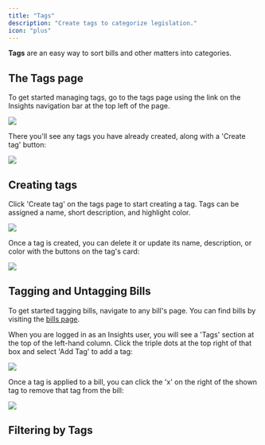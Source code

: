 ```yaml
---
title: "Tags"
description: "Create tags to categorize legislation."
icon: "plus"
---
```


**Tags** are an easy way to sort bills and other matters into categories.

## The Tags page

To get started managing tags, go to the tags page using the link on the Insights navigation bar at the top left of the page.

<Frame>
  <img src="/images/bartag.png" style={{ borderRadius: "0.5rem" }} />
</Frame>

There you'll see any tags you have already created, along with a 'Create tag' button:

<Frame>
  <img src="/images/tagpage.png" style={{ borderRadius: "0.5rem" }} />
</Frame>

## Creating tags

Click 'Create tag' on the tags page to start creating a tag. Tags can be assigned a name, short description, and highlight color.

<Frame>
  <img src="/images/createtag.png" style={{ borderRadius: "0.5rem" }} />
</Frame>

Once a tag is created, you can delete it or update its name, description, or color with the buttons on the tag's card:

<Frame>
  <img src="/images/tag.png" style={{ borderRadius: "0.5rem" }} />
</Frame>

## Tagging and Untagging Bills

To get started tagging bills, navigate to any bill's page. You can find bills by visiting the [bills page](https://legislature.ai/bills).

When you are logged in as an Insights user, you will see a 'Tags' section at the top of the left-hand column. Click the triple dots at the top right of that box and select 'Add Tag' to add a tag:

<Frame>
  <img src="/images/tagbill.png" style={{ borderRadius: "0.5rem" }} />
</Frame>

Once a tag is applied to a bill, you can click the 'x' on the right of the shown tag to remove that tag from the bill:

<Frame>
  <img src="/images/untagbill.png" style={{ borderRadius: "0.5rem" }} />
</Frame>

## Filtering by Tags
